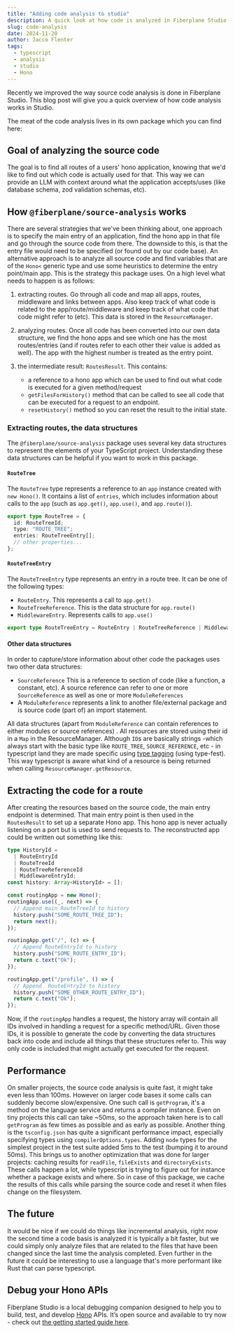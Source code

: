 ```yaml
---
title: "Adding code analysis to studio"
description: A quick look at how code is analyzed in Fiberplane Studio
slug: code-analysis
date: 2024-11-20
author: Jacco Flenter
tags:
  - typescript
  - analysis
  - studio
  - Hono
---
```



Recently we improved the way source code analysis is done in Fiberplane Studio. This blog post will give you a quick overview of how code analysis works in Studio.

The meat of the code analysis lives in its own package which you can find here:

<LinkCard
  title="@fiberplane/source-analysis"
  description="The package that powers the code analysis in Fiberplane Studio"
  href="https://www.npmjs.com/package/@fiberplane/source-analysis"
  icon="external"
  target="_blank"
  rel="noopener noreferrer"
/>


## Goal of analyzing the source code

The goal is to find all routes of a users' hono application, knowing that we'd like to find out which code is actually used for that. This way we can provide an LLM with context around what the application accepts/uses (like database schema, zod validation schemas, etc). 

## How `@fiberplane/source-analysis` works

There are several strategies that we've been thinking about, one approach is to specify the main entry of an application, find the hono app in that file and go through the source code from there. The downside to this, is that the entry file would need to be specified (or found out by our code base).
An alternative approach is to analyze all source code and find variables that are of the `Hono<` generic type and use some heuristics to determine the entry point/main app. This is the strategy this package uses.
On a high level what needs to happen is as follows:
1. extracting routes. Go through all code and map all apps, routes, middleware and links between apps. Also keep track of what code is related to the app/route/middleware and keep track of what code that code might refer to (etc). This data is stored in the `ResourceManager`. 
2. analyzing routes. Once all code has been converted into our own data structure, we find the hono apps and see which one has the most routes/entries (and if routes refer to each other their value is added as well). The app with the highest number is treated as the entry point.
3. the intermediate result: `RoutesResult`. This contains:

    *  a reference to a hono app which can be used to find out what code is executed for a given method/request 
    * `getFilesForHistory()` method that can be called to see all code that can be executed for a request to an endpoint.
    * `resetHistory()` method so you can reset the result to the initial state.

### Extracting routes, the data structures

The `@fiberplane/source-analysis` package uses several key data structures to represent the elements of your TypeScript project. Understanding these data structures can be helpful if you want to work in this package.


#### `RouteTree`

The `RouteTree` type represents a reference to an `app` instance created with `new Hono()`. It contains a list of `entries`, which includes information about calls to the `app` (such as `app.get()`, `app.use()`, and `app.route()`).

```typescript
export type RouteTree = {
  id: RouteTreeId;
  type: "ROUTE_TREE";
  entries: RouteTreeEntry[];
  // other properties...
};
```

#### `RouteTreeEntry`

The `RouteTreeEntry` type represents an entry in a route tree. It can be one of the following types:

- `RouteEntry`. This represents a call to `app.get()`
- `RouteTreeReference`. This is the data structure for `app.route()`
- `MiddlewareEntry`. Represents calls to `app.use()`

```typescript
export type RouteTreeEntry = RouteEntry | RouteTreeReference | MiddlewareEntry;
```

#### Other data structures

In order to capture/store information about other code the packages uses two other data structures:

- `SourceReference` This is a reference to section of code (like a function, a constant, etc).  A source reference can refer to one or more `SourceReference` as well as one or more `ModuleReferences`
- A `ModuleReference` represents a link to another file/external package and is source code (part of) an import statement. 

All data structures (apart from `ModuleReference` can contain references to either modules or source references) . All resources are stored using their id in a `Map` in the ResourceManager. Although `ID`s are basically strings -which always start with the basic type like `ROUTE_TREE`, `SOURCE_REFERENCE`, etc - in typescript land they are made specific using [type tagging](https://medium.com/@KevinBGreene/surviving-the-typescript-ecosystem-branding-and-type-tagging-6cf6e516523d) (using type-fest). This way typescript is aware what kind of a resource is being returned when calling `ResourceManager.getResource`.

## Extracting the code for a route

After creating the resources based on the source code, the main entry endpoint is determined. That main entry point is then used in the `RoutesResult` to set up a separate Hono app. This hono app is never actually listening on a port but is used to send requests to.  The reconstructed app could be written out something like this:

``` ts
type HistoryId =
  | RouteEntryId
  | RouteTreeId
  | RouteTreeReferenceId
  | MiddlewareEntryId;
const history: Array<HistoryId> = [];

const routingApp = new Hono();
routingApp.use((_, next) => {
  // Append main RouteTreeId to history
  history.push("SOME_ROUTE_TREE_ID");
  return next();
});

routingApp.get("/", (c) => {
  // Append RouteEntryId to history
  history.push("SOME_ROUTE_ENTRY_ID");
  return c.text("Ok");
});

routingApp.get("/profile", () => {
  // Append  RouteEntryId to history
  history.push("SOME_OTHER_ROUTE_ENTRY_ID");
  return c.text("Ok");
});
```

Now, if the `routingApp` handles a request, the history array will contain all IDs involved in handling a request for a specific method/URL. Given those IDs, it is possible to generate the code by converting the data structures back into code and include all things that these structures refer to. This way only code is included that might actually get executed for the request.

## Performance

On smaller projects, the source code analysis is quite fast, it might take even less than 100ms. 
However on larger code bases it some calls can suddenly become slow/expensive. One such call is `getProgram`, it's a method on the language service and returns a compiler instance. Even on tiny projects this call can take ~50ms, so the approach taken here is to call `getProgram` as few times as possible and as early as possible. Another thing is the `tsconfig.json` has quite a significant performance impact, especially specifying types using `compilerOptions.types`. Adding `node` types for the simplest project in the test suite added 5ms to the test (bumping it to around 50ms). This brings us to another optimization that was done for larger projects: caching results for `readFile`, `fileExists` and `directoryExists`. These calls happen a lot, while typescript is trying to figure out for instance whether a package exists and where.
So in case of this package, we cache the results of this calls while parsing the source code and reset it when files change on the filesystem.

## The future

It would be nice if we could do things like incremental analysis, right now the second time a code basis is analyzed it is typically a bit faster, but we could simply only analyze files that are related to the files that have been changed since the last time the analysis completed. Even further in the future it could be interesting to use a language that's more performant like Rust that can parse typescript.

## Debug your Hono APIs

Fiberplane Studio is a local debugging companion designed to help you to build, test, and develop [Hono](https://hono.dev) APIs.
It’s open source and available to try now - check out [the getting started guide here](https://fiberplane.com/docs/get-started/).

